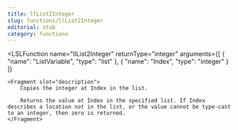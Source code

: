 ```yaml
---
title: llList2Integer
slug: functions/llList2Integer
editorial: stub
category: functions
---
```


<LSLFunction
	name="llList2Integer"
	returnType="integer"
	arguments={[
	{
		"name": "ListVariable",
		"type": "list"
	},
	{
		"name": "Index",
		"type": "integer"
	}
]}
>
	<Fragment slot="description">
		Copies the integer at Index in the list.
		
		Returns the value at Index in the specified list. If Index describes a location not in the list, or the value cannot be type-cast to an integer, then zero is returned.
	</Fragment>
</LSLFunction>
